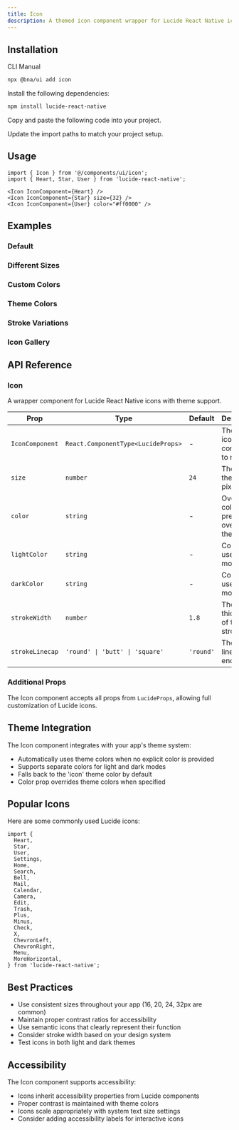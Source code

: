```yaml
---
title: Icon
description: A themed icon component wrapper for Lucide React Native icons with light/dark mode support.
---
```


<ComponentPreview
  name='icon-demo'
  description='Basic icon with theme support'
/>

## Installation

<CodeTabs>

<TabsList>
  <TabsTrigger value="cli">CLI</TabsTrigger>
  <TabsTrigger value="manual">Manual</TabsTrigger>
</TabsList>
<TabsContent value="cli">

```bash
npx @bna/ui add icon
```

</TabsContent>

<TabsContent value="manual">

<Steps>

<Step>Install the following dependencies:</Step>

```bash
npm install lucide-react-native
```

<Step>Copy and paste the following code into your project.</Step>

<ComponentSource name='icon' title='components/ui/icon.tsx' />

<Step>Update the import paths to match your project setup.</Step>

</Steps>

</TabsContent>

</CodeTabs>

## Usage

```tsx
import { Icon } from '@/components/ui/icon';
import { Heart, Star, User } from 'lucide-react-native';
```

```tsx
<Icon IconComponent={Heart} />
<Icon IconComponent={Star} size={32} />
<Icon IconComponent={User} color="#ff0000" />
```

## Examples

### Default

<ComponentPreview
  name='icon-demo'
  description='Basic icon with theme support'
/>

### Different Sizes

<ComponentPreview name='icon-sizes' description='Icons in various sizes' />

### Custom Colors

<ComponentPreview name='icon-colors' description='Icons with custom colors' />

### Theme Colors

<ComponentPreview
  name='icon-theme'
  description='Icons with light and dark theme colors'
/>

### Stroke Variations

<ComponentPreview
  name='icon-strokes'
  description='Icons with different stroke widths'
/>

### Icon Gallery

<ComponentPreview
  name='icon-gallery'
  description='Showcase of popular Lucide icons'
/>

## API Reference

### Icon

A wrapper component for Lucide React Native icons with theme support.

| Prop            | Type                               | Default   | Description                                   |
| --------------- | ---------------------------------- | --------- | --------------------------------------------- |
| `IconComponent` | `React.ComponentType<LucideProps>` | -         | The Lucide icon component to render.          |
| `size`          | `number`                           | `24`      | The size of the icon in pixels.               |
| `color`         | `string`                           | -         | Override color (takes precedence over theme). |
| `lightColor`    | `string`                           | -         | Color to use in light mode.                   |
| `darkColor`     | `string`                           | -         | Color to use in dark mode.                    |
| `strokeWidth`   | `number`                           | `1.8`     | The thickness of the icon strokes.            |
| `strokeLinecap` | `'round' \| 'butt' \| 'square'`    | `'round'` | The style of line endings.                    |

### Additional Props

The Icon component accepts all props from `LucideProps`, allowing full customization of Lucide icons.

## Theme Integration

The Icon component integrates with your app's theme system:

- Automatically uses theme colors when no explicit color is provided
- Supports separate colors for light and dark modes
- Falls back to the 'icon' theme color by default
- Color prop overrides theme colors when specified

## Popular Icons

Here are some commonly used Lucide icons:

```tsx
import {
  Heart,
  Star,
  User,
  Settings,
  Home,
  Search,
  Bell,
  Mail,
  Calendar,
  Camera,
  Edit,
  Trash,
  Plus,
  Minus,
  Check,
  X,
  ChevronLeft,
  ChevronRight,
  Menu,
  MoreHorizontal,
} from 'lucide-react-native';
```

## Best Practices

- Use consistent sizes throughout your app (16, 20, 24, 32px are common)
- Maintain proper contrast ratios for accessibility
- Use semantic icons that clearly represent their function
- Consider stroke width based on your design system
- Test icons in both light and dark themes

## Accessibility

The Icon component supports accessibility:

- Icons inherit accessibility properties from Lucide components
- Proper contrast is maintained with theme colors
- Icons scale appropriately with system text size settings
- Consider adding accessibility labels for interactive icons
